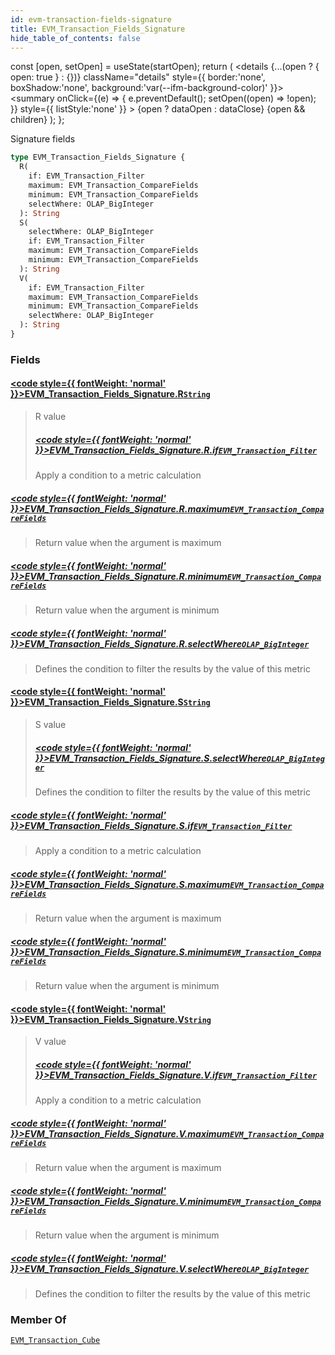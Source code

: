 ```yaml
---
id: evm-transaction-fields-signature
title: EVM_Transaction_Fields_Signature
hide_table_of_contents: false
---
```







  const [open, setOpen] = useState(startOpen);
  return (
    <details {...(open ? { open: true } : {})} className="details" style={{ border:'none', boxShadow:'none', background:'var(--ifm-background-color)' }}>
      <summary
        onClick={(e) => {
          e.preventDefault();
          setOpen((open) => !open);
        }}
        style={{ listStyle:'none' }}
      >
      {open ? dataOpen : dataClose}
      </summary>
      {open && children}
    </details>
  );
};










Signature fields


```graphql
type EVM_Transaction_Fields_Signature {
  R(
    if: EVM_Transaction_Filter
    maximum: EVM_Transaction_CompareFields
    minimum: EVM_Transaction_CompareFields
    selectWhere: OLAP_BigInteger
  ): String
  S(
    selectWhere: OLAP_BigInteger
    if: EVM_Transaction_Filter
    maximum: EVM_Transaction_CompareFields
    minimum: EVM_Transaction_CompareFields
  ): String
  V(
    if: EVM_Transaction_Filter
    maximum: EVM_Transaction_CompareFields
    minimum: EVM_Transaction_CompareFields
    selectWhere: OLAP_BigInteger
  ): String
}
```




### Fields

#### [<code style={{ fontWeight: 'normal' }}>EVM_Transaction_Fields_Signature.<b>R</b></code>](#)<Bullet />[`String`](/docs/graphql-reference/scalars/string) <Badge class="badge badge--secondary" text="scalar"/> 
> 
> 
> R value
> ##### [<code style={{ fontWeight: 'normal' }}>EVM_Transaction_Fields_Signature.R.<b>if</b></code>](#)<Bullet />[`EVM_Transaction_Filter`](/docs/graphql-reference/inputs/evm-transaction-filter) <Badge class="badge badge--secondary" text="input"/> 
> 
> 
> Apply a condition to a metric calculation
> 

##### [<code style={{ fontWeight: 'normal' }}>EVM_Transaction_Fields_Signature.R.<b>maximum</b></code>](#)<Bullet />[`EVM_Transaction_CompareFields`](/docs/graphql-reference/enums/evm-transaction-compare-fields) <Badge class="badge badge--secondary" text="enum"/> 
> 
> 
> Return value when the argument is maximum
> 

##### [<code style={{ fontWeight: 'normal' }}>EVM_Transaction_Fields_Signature.R.<b>minimum</b></code>](#)<Bullet />[`EVM_Transaction_CompareFields`](/docs/graphql-reference/enums/evm-transaction-compare-fields) <Badge class="badge badge--secondary" text="enum"/> 
> 
> 
> Return value when the argument is minimum
> 

##### [<code style={{ fontWeight: 'normal' }}>EVM_Transaction_Fields_Signature.R.<b>selectWhere</b></code>](#)<Bullet />[`OLAP_BigInteger`](/docs/graphql-reference/inputs/olap-big-integer) <Badge class="badge badge--secondary" text="input"/> 
> 
> 
> Defines the condition to filter the results by the value of this metric
> 

#### [<code style={{ fontWeight: 'normal' }}>EVM_Transaction_Fields_Signature.<b>S</b></code>](#)<Bullet />[`String`](/docs/graphql-reference/scalars/string) <Badge class="badge badge--secondary" text="scalar"/> 
> 
> 
> S value
> ##### [<code style={{ fontWeight: 'normal' }}>EVM_Transaction_Fields_Signature.S.<b>selectWhere</b></code>](#)<Bullet />[`OLAP_BigInteger`](/docs/graphql-reference/inputs/olap-big-integer) <Badge class="badge badge--secondary" text="input"/> 
> 
> 
> Defines the condition to filter the results by the value of this metric
> 

##### [<code style={{ fontWeight: 'normal' }}>EVM_Transaction_Fields_Signature.S.<b>if</b></code>](#)<Bullet />[`EVM_Transaction_Filter`](/docs/graphql-reference/inputs/evm-transaction-filter) <Badge class="badge badge--secondary" text="input"/> 
> 
> 
> Apply a condition to a metric calculation
> 

##### [<code style={{ fontWeight: 'normal' }}>EVM_Transaction_Fields_Signature.S.<b>maximum</b></code>](#)<Bullet />[`EVM_Transaction_CompareFields`](/docs/graphql-reference/enums/evm-transaction-compare-fields) <Badge class="badge badge--secondary" text="enum"/> 
> 
> 
> Return value when the argument is maximum
> 

##### [<code style={{ fontWeight: 'normal' }}>EVM_Transaction_Fields_Signature.S.<b>minimum</b></code>](#)<Bullet />[`EVM_Transaction_CompareFields`](/docs/graphql-reference/enums/evm-transaction-compare-fields) <Badge class="badge badge--secondary" text="enum"/> 
> 
> 
> Return value when the argument is minimum
> 

#### [<code style={{ fontWeight: 'normal' }}>EVM_Transaction_Fields_Signature.<b>V</b></code>](#)<Bullet />[`String`](/docs/graphql-reference/scalars/string) <Badge class="badge badge--secondary" text="scalar"/> 
> 
> 
> V value
> ##### [<code style={{ fontWeight: 'normal' }}>EVM_Transaction_Fields_Signature.V.<b>if</b></code>](#)<Bullet />[`EVM_Transaction_Filter`](/docs/graphql-reference/inputs/evm-transaction-filter) <Badge class="badge badge--secondary" text="input"/> 
> 
> 
> Apply a condition to a metric calculation
> 

##### [<code style={{ fontWeight: 'normal' }}>EVM_Transaction_Fields_Signature.V.<b>maximum</b></code>](#)<Bullet />[`EVM_Transaction_CompareFields`](/docs/graphql-reference/enums/evm-transaction-compare-fields) <Badge class="badge badge--secondary" text="enum"/> 
> 
> 
> Return value when the argument is maximum
> 

##### [<code style={{ fontWeight: 'normal' }}>EVM_Transaction_Fields_Signature.V.<b>minimum</b></code>](#)<Bullet />[`EVM_Transaction_CompareFields`](/docs/graphql-reference/enums/evm-transaction-compare-fields) <Badge class="badge badge--secondary" text="enum"/> 
> 
> 
> Return value when the argument is minimum
> 

##### [<code style={{ fontWeight: 'normal' }}>EVM_Transaction_Fields_Signature.V.<b>selectWhere</b></code>](#)<Bullet />[`OLAP_BigInteger`](/docs/graphql-reference/inputs/olap-big-integer) <Badge class="badge badge--secondary" text="input"/> 
> 
> 
> Defines the condition to filter the results by the value of this metric
> 



### Member Of

[`EVM_Transaction_Cube`](/docs/graphql-reference/objects/evm-transaction-cube)  <Badge class="badge badge--secondary" text="object"/>

